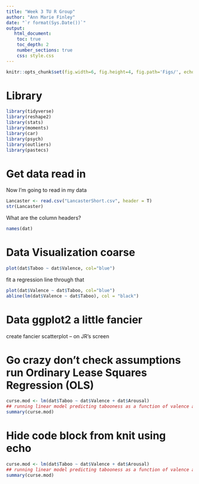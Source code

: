 ```yaml
---
title: "Week 3 TU R Group"
author: "Ann Marie Finley"
date: "`r format(Sys.Date())`"
output:
   html_document:
    toc: true
    toc_depth: 2
    number_sections: true
    css: style.css
---
```


```r
knitr::opts_chunk$set(fig.width=6, fig.height=4, fig.path='Figs/', echo=TRUE, tidy=TRUE, message=F, warning=F, cache=T)
```

# Library
```r
library(tidyverse)
library(reshape2)
library(stats)
library(moments)
library(car)
library(psych)
library(outliers)
library(pastecs)
```

# Get data read in
Now I'm going to read in my data
```r
Lancaster <- read.csv("LancasterShort.csv", header = T)
str(Lancaster)
```

What are the column headers?
```r
names(dat)
```

# Data Visualization coarse
```r
plot(dat$Taboo ~ dat$Valence, col="blue")
```

fit a regression line through that
```r
plot(dat$Valence ~ dat$Taboo, col="blue")
abline(lm(dat$Valence ~ dat$Taboo), col = "black")
```

# Data ggplot2 a little fancier
create fancier scatterplot 
-- on JR's screen

# Go crazy don't check assumptions run Ordinary Lease Squares Regression (OLS)
```r
curse.mod <- lm(dat$Taboo ~ dat$Valence + dat$Arousal)
## running linear model predicting tabooness as a function of valence and arousal
summary(curse.mod)
```

# Hide code block from knit using echo
```r
curse.mod <- lm(dat$Taboo ~ dat$Valence + dat$Arousal)
## running linear model predicting tabooness as a function of valence and arousal
summary(curse.mod)

```



